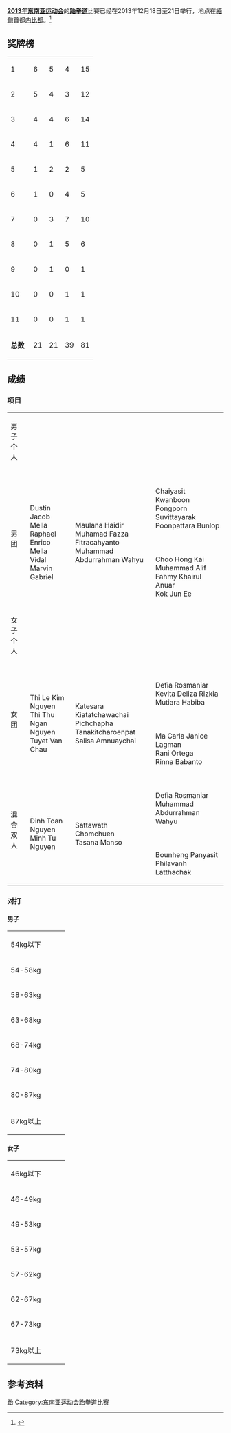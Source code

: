 '''[[2013年东南亚运动会|2013年东南亚运动会]]'''的'''[[跆拳道|跆拳道]]'''比賽已经在2013年12月18日至21日举行，地点在[[緬甸|緬甸]]首都[[内比都|内比都]]。<ref>{{cite web | url=http://www.27seagames201.com/results/competition_schedules | title=Competition Schedules | work=http://www.27seagames2013.com/ | accessdate=14 December 2013 }}{{dead link|date=2017年11月 |bot=InternetArchiveBot |fix-attempted=yes }}</ref>

==奖牌榜==
{{legend2|#ccccff|东道主|border=solid 1px #AAAAAA}}
{| {{RankedMedalTable|class=wikitable sortable}}
|-
|1||align=left|{{flagIOC2team|THA|2013年东南亚运动会}}|| 6 || 5 || 4 || 15
|-
|2||align=left|{{flagIOC2team|VIE|2013年东南亚运动会}}|| 5 || 4 || 3 || 12
|-
|3||align=left|{{flagIOC2team|PHI|2013年东南亚运动会}}|| 4 || 4 || 6 || 14
|-style="background:#ccccff"
|4||align=left|{{flagIOC2team|MYA|2013年东南亚运动会}}|| 4 || 1 || 6 || 11
|-
|5||align=left|{{flagIOC2team|CAM|2013年东南亚运动会}}|| 1 || 2 || 2 || 5
|-
|6||align=left|{{flagIOC2team|LAO|2013年东南亚运动会}}|| 1 || 0 || 4 || 5
|-
|7||align=left|{{flagIOC2team|INA|2013年东南亚运动会}}|| 0 || 3 || 7 || 10
|-
|8||align=left|{{flagIOC2team|MAS|2013年东南亚运动会}}|| 0 || 1 || 5 || 6
|-
|9||align=left|{{flagIOC2team|SIN|2013年东南亚运动会}}|| 0 || 1 || 0 || 1
|-
|10||align=left|{{flagIOC2team|BRU|2013年东南亚运动会}}|| 0 || 0 || 1 || 1
|-
|11||align=left|{{flagIOC2team|TLS|2013年东南亚运动会}}|| 0 || 0 || 1 || 1
|-class="sortbottom"
|colspan=2|'''总数'''|| 21 || 21 || 39 || 81
|}

==成绩==
===项目===
{| {{MedalistTable|type=项目}}
|-
|rowspan=2|男子个人
|rowspan=2|{{flagIOC2medalist|Thaw Zin Han|MYA|2013 Southeast Asian Games}}
|rowspan=2|{{flagIOC2medalist|Vidal Marvin Gabriel|PHI|2013 Southeast Asian Games}}
|{{flagIOC2medalist|Anh Minh Le|VIE|2013 Southeast Asian Games}}
|-
|{{flagIOC2medalist|Muhammad Alif Fahmy Khairul Anuar|MAS|2013 Southeast Asian Games}}
|-
|rowspan=2|男团
|rowspan=2|{{flagIOC2team|PHI|2013 Southeast Asian Games}}<br>Dustin Jacob Mella<br>Raphael Enrico Mella<br>Vidal Marvin Gabriel
|rowspan=2|{{flagIOC2team|INA|2013 Southeast Asian Games}}<br>Maulana Haidir<br>Muhamad Fazza Fitracahyanto<br>Muhammad Abdurrahman Wahyu
|{{flagIOC2team|THA|2013 Southeast Asian Games}}<br>Chaiyasit Kwanboon<br>Pongporn Suvittayarak<br>Poonpattara Bunlop
|-
|{{flagIOC2team|MAS|2013 Southeast Asian Games}}<br>Choo Hong Kai<br>Muhammad Alif Fahmy Khairul Anuar<br>Kok Jun Ee 
|-
|女子个人
|{{flagIOC2medalist|Yamin K Khine|MYA|2013 Southeast Asian Games}}
|{{flagIOC2medalist|Chelsea Ann Sim Shu Zhen|SIN|2013 Southeast Asian Games}}
|{{flagIOC2medalist|Lyna Chhoeung|CAM|2013 Southeast Asian Games}}
|-
|rowspan=2|女团
|rowspan=2|{{flagIOC2team|VIE|2013 Southeast Asian Games}}<br>Thi Le Kim Nguyen<br>Thi Thu Ngan Nguyen<br>Tuyet Van Chau
|rowspan=2|{{flagIOC2team|THA|2013 Southeast Asian Games}}<br>Katesara Kiatatchawachai<br>Pichchapha Tanakitcharoenpat<br>Salisa Amnuaychai
|{{flagIOC2team|INA|2013 Southeast Asian Games}}<br>Defia Rosmaniar<br>Kevita Deliza Rizkia<br>Mutiara Habiba
|-
|{{flagIOC2team|PHI|2013 Southeast Asian Games}}<br>Ma Carla Janice Lagman<br>Rani Ortega<br>Rinna Babanto
|-
|rowspan=2|混合双人
|rowspan=2|{{flagIOC2team|VIE|2013 Southeast Asian Games}}<br>Dinh Toan Nguyen<br>Minh Tu Nguyen
|rowspan=2|{{flagIOC2team|THA|2013 Southeast Asian Games}}<br>Sattawath Chomchuen<br>Tasana Manso
|{{flagIOC2team|INA|2013 Southeast Asian Games}}<br>Defia Rosmaniar<br>Muhammad Abdurrahman Wahyu
|-
|{{flagIOC2team|LAO|2013 Southeast Asian Games}}<br>Bounheng Panyasit<br>Philavanh Latthachak
|}

===对打===
====男子====
{| {{MedalistTable|type=项目}}
|-
|rowspan=2| 54kg以下
|rowspan=2|{{flagIOC2medalist|Ramnarong Sawekwiharee|THA|2013 Southeast Asian Games}}
|rowspan=2|{{flagIOC2medalist|Francis Aaron Agojo|PHI|2013 Southeast Asian Games}}
|{{flagIOC2medalist|Aggie Seftyan Prasbowo|INA|2013 Southeast Asian Games}}
|-
|{{flagIOC2medalist|Naing Dwe Shein|MYA|2013 Southeast Asian Games}}
|-
|rowspan=2|54-58kg
|rowspan=2|{{flagIOC2medalist|Nutthawee Klompong|THA|2013 Southeast Asian Games}}
|rowspan=2|{{flagIOC2medalist|Ong Stevanus Ariosuseno|INA|2013 Southeast Asian Games}}
|{{flagIOC2medalist|Douangsivilay Phammasone|LAO|2013 Southeast Asian Games}}
|-
|{{flagIOC2medalist|Rozaimi Rozali|MAS|2013 Southeast Asian Games}}
|-
|rowspan=2|58-63kg
|rowspan=2|{{flagIOC2medalist|Huynh Chau Le|VIE|2013 Southeast Asian Games}}
|rowspan=2|{{flagIOC2medalist|Ryan Chong Wy Lunn|MAS|2013 Southeast Asian Games}}
|{{flagIOC2medalist|Paul Romero|PHI|2013 Southeast Asian Games}}
|-
|{{flagIOC2medalist|Sornsart Poolpong|THA|2013 Southeast Asian Games}}
|-
|rowspan=2|63-68kg
|rowspan=2| {{flagIOC2medalist|Phouthasone Thammavong|LAO|2013 Southeast Asian Games}}
|rowspan=2| {{flagIOC2medalist|Chetrapee Tangjai|THA|2013 Southeast Asian Games}}
| {{flagIOC2medalist|Zaw Zaw|MYA|2013 Southeast Asian Games}}
|-
| {{flagIOC2medalist|Gershon Bautista|PHI|2013 Southeast Asian Games}}
|-
|rowspan=2|68-74kg
|rowspan=2| {{flagIOC2medalist|Peerathep Sila On|THA|2013 Southeast Asian Games}}
|rowspan=2| {{flagIOC2medalist|Samuel Thomas Harper Morrison|PHI|2013 Southeast Asian Games}}
| {{flagIOC2medalist|Abdul Hemi Mohd|MAS|2013 Southeast Asian Games}}
|-
| {{flagIOC2medalist|Duong Thanh Tam|VIE|2013 Southeast Asian Games}}
|-
|rowspan=2|74-80kg
|rowspan=2| {{flagIOC2medalist|Win Htun Lin|MYA|2013 Southeast Asian Games}}
|rowspan=2| {{flagIOC2medalist|Christianal Dela Cruz|PHI|2013 Southeast Asian Games}}
| {{flagIOC2medalist|Muhammad Etpryzal Salputra|INA|2013 Southeast Asian Games}}
|-
| {{flagIOC2medalist|Sawatvilay Phimmasone|LAO|2013 Southeast Asian Games}}
|-
|80-87kg
|{{flagIOC2medalist|Trong Cuong Nguyen|VIE|2013 Southeast Asian Games}}
|{{flagIOC2medalist|Sophal Mao|CAM|2013 Southeast Asian Games}}
|{{flagIOC2medalist|Maung Maung Oo|MYA|2013 Southeast Asian Games}}
|-
|rowspan=2|87kg以上
|rowspan=2|{{flagIOC2medalist|Kristopher Robert Uy|PHI|2013 Southeast Asian Games}}
|rowspan=2|{{flagIOC2medalist|Quang Duc Dinh|VIE|2013 Southeast Asian Games}}
|{{flagIOC2medalist|Basuki Nugroho|INA|2013 Southeast Asian Games}}
|-
|{{flagIOC2medalist|Nattapat Tantramart|THA|2013 Southeast Asian Games}}
|}

====女子====
{| {{MedalistTable|type=项目}}
|-
|rowspan=2| 46kg以下
|rowspan=2|{{flagIOC2medalist|Nway Nway|MYA|2013 Southeast Asian Games}}
|rowspan=2|{{flagIOC2medalist|Panipak Wongpattanakit|THA|2013 Southeast Asian Games}}
|{{flagIOC2medalist|Aghniny Haque|INA|2013 Southeast Asian Games}}
|-
|{{flagIOC2medalist|Mary Anjelay Pelaez|PHI|2013 Southeast Asian Games}}
|-
|rowspan=2|46-49kg
|rowspan=2|{{flagIOC2medalist|Phannapa Harnsujin|THA|2013 Southeast Asian Games}}
|rowspan=2|{{flagIOC2medalist|Thi Huong Giang Doan|VIE|2013 Southeast Asian Games}}
|{{flagIOC2medalist|Eaimdra Aung|MYA|2013 Southeast Asian Games}}
|-
|{{flagIOC2medalist|Luisa Dos Santos Rosa|TLS|2013 Southeast Asian Games}}
|-
|rowspan=2|49-53kg
|rowspan=2|{{flagIOC2medalist|Sarita Phongsri|THA|2013 Southeast Asian Games}}
|rowspan=2|{{flagIOC2medalist|Thanh Thao Nguyen|VIE|2013 Southeast Asian Games}}
|{{flagIOC2medalist|Puthearim Chhoeung|CAM|2013 Southeast Asian Games}}
|-
|{{flagIOC2medalist|Pauline Louise Lopez|PHI|2013 Southeast Asian Games}}
|-
|rowspan=2|53-57kg
|rowspan=2|{{flagIOC2medalist|Jade Zafra|PHI|2013 Southeast Asian Games}}
|rowspan=2|{{flagIOC2medalist|Worawong Pongpanit|THA|2013 Southeast Asian Games}}
|{{flagIOC2medalist|Wai Mar Soe|MYA|2013 Southeast Asian Games}}
|-
|{{flagIOC2medalist|Thi Ha Thanh Lam|VIE|2013 Southeast Asian Games}}
|-
|rowspan=2|57-62kg
|rowspan=2|{{flagIOC2medalist|Thi Thu Hien Pham|VIE|2013 Southeast Asian Games}}
|rowspan=2|{{flagIOC2medalist|Victoria|MYA|2013 Southeast Asian Games}}
|{{flagIOC2medalist|Thidasavanh Sotthacht|LAO|2013 Southeast Asian Games}}
|-
|{{flagIOC2medalist|Rangsiya Nisaisom|THA|2013 Southeast Asian Games}}
|-
|rowspan=2|62-67kg
|rowspan=2|{{flagIOC2medalist|Cassandra Haller|THA|2013 Southeast Asian Games}}
|rowspan=2|{{flagIOC2medalist|Thanh Hien Nguyen|VIE|2013 Southeast Asian Games}}
|{{flagIOC2medalist|Jenny Fong Mee Soh|MAS|2013 Southeast Asian Games}}
|-
|{{flagIOC2medalist|Ywet Wah Htun|MYA|2013 Southeast Asian Games}}
|-
|rowspan=2|67-73kg
|rowspan=2|{{flagIOC2medalist|[[孙秀美|孙秀美]]|CAM|2013 Southeast Asian Games}}
|rowspan=2|{{flagIOC2medalist|Selviana Angelia Jehabut|INA|2013 Southeast Asian Games}}
|{{flagIOC2medalist|Nurulain Md Ja'afar|BRU|2013 Southeast Asian Games}}
|-
|{{flagIOC2medalist|Jane Rafaelle Narra|PHI|2013 Southeast Asian Games}}
|-
| 73kg以上
|{{flagIOC2medalist|Kristie Elaine Alora|PHI|2013 Southeast Asian Games}}
|{{flagIOC2medalist|Davin Sorn|CAM|2013 Southeast Asian Games}}
|{{flagIOC2medalist|Eka Sahara|INA|2013 Southeast Asian Games}}
|}

==参考资料==
{{reflist}}

{{2013年东南亚运动会项目}}

[[Category:2013年东南亚运动会项目|跆]]
[[Category:东南亚运动会跆拳道比赛|Category:东南亚运动会跆拳道比赛]]